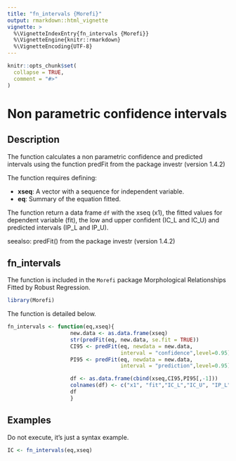 ```yaml
---
title: "fn_intervals {Morefi}"
output: rmarkdown::html_vignette
vignette: >
  %\VignetteIndexEntry{fn_intervals {Morefi}}
  %\VignetteEngine{knitr::rmarkdown}
  %\VignetteEncoding{UTF-8}
---
```


```r
knitr::opts_chunk$set(
  collapse = TRUE,
  comment = "#>"
)
```


# Non parametric confidence intervals

## Description


The function calculates a non parametric confidence and predicted intervals
using the function predFit from the package investr (version 1.4.2)


The function requires defining:


 * **xseq**: A vector with a sequence for independent variable.
 * **eq**: Summary of the equation fitted.
 

The function return a data frame `df` with the xseq (x1), the fitted values for 
dependent variable (fit), the low and upper confident (IC_L and IC_U) and 
predicted intervals (IP_L and IP_U).


seealso: predFit() from the package investr (version 1.4.2)


## fn_intervals

The function is included in the `Morefi` package Morphological Relationships Fitted by Robust Regression.


```r
library(Morefi)
```


The function is detailed below.


```r

fn_intervals <- function(eq,xseq){
                    new.data <- as.data.frame(xseq)
                    str(predFit(eq, new.data, se.fit = TRUE))
                    CI95 <- predFit(eq, newdata = new.data,
                                    interval = "confidence",level=0.95)
                    PI95 <- predFit(eq, newdata = new.data,
                                    interval = "prediction",level=0.95)

                    df <- as.data.frame(cbind(xseq,CI95,PI95[,-1]))
                    colnames(df) <- c("x1", "fit","IC_L","IC_U", "IP_L","IP_U")
                    df
                    }

```


## Examples

Do not execute, it's just a syntax example.
<!-- Falta describir el ejemplo y que corra.... -->

```r
IC <- fn_intervals(eq,xseq)
```
